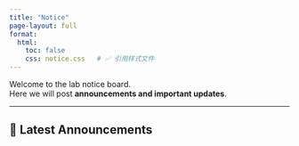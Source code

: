 ```yaml
---
title: "Notice"
page-layout: full
format:
  html:
    toc: false
    css: notice.css   # ✅ 引用样式文件
---
```


Welcome to the lab notice board.  
Here we will post **announcements and important updates**.

---

## 📢 Latest Announcements



